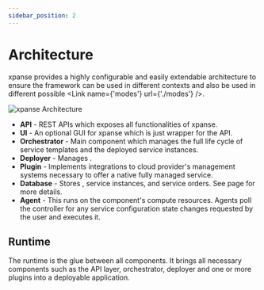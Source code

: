 ```yaml
---
sidebar_position: 2
---
```



# Architecture

xpanse provides a highly configurable and easily extendable architecture to ensure the framework can be
used in different contexts and also be used in different possible <Link name={'modes'} url={'./modes'} />.

![xpanse Architecture](../static/img/xpanse-high-level-architecture.excalidraw.png)

-   **API** - REST APIs which exposes all functionalities of xpanse.
-   **UI** - An optional GUI for xpanse which is just wrapper for the API.
-   **Orchestrator** - Main component which manages the full life cycle of service templates and the deployed service instances.
-   **Deployer** - Manages
    <Link name={'service deployment'} url={'./service-deployment'} />.
-   **Plugin** - Implements integrations to cloud provider's management systems necessary to offer a native fully managed service.
-   **Database** - Stores
    <Link name={'service templates'} url={'./configuration-language'} />, service instances,
    <Link name={'service policies'} url={'./policies'} /> and service orders. See
    <Link name={'databases'} url={'./databases'} /> page for more details.
-   **Agent** - This runs on the component's compute resources. Agents poll the controller for any service configuration state
    changes requested by the user and executes it.

## Runtime

The runtime is the glue between all components.
It brings all necessary components such as the API layer, orchestrator, deployer and one or more plugins into a
deployable application.
